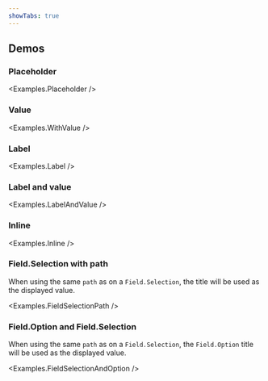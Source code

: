 ```yaml
---
showTabs: true
---
```



## Demos

### Placeholder

<Examples.Placeholder />

### Value

<Examples.WithValue />

### Label

<Examples.Label />

### Label and value

<Examples.LabelAndValue />

### Inline

<Examples.Inline />

### Field.Selection with path

When using the same `path` as on a `Field.Selection`, the title will be used as the displayed value.

<Examples.FieldSelectionPath />

### Field.Option and Field.Selection

When using the same `path` as on a `Field.Selection`, the `Field.Option` title will be used as the displayed value.

<Examples.FieldSelectionAndOption />
